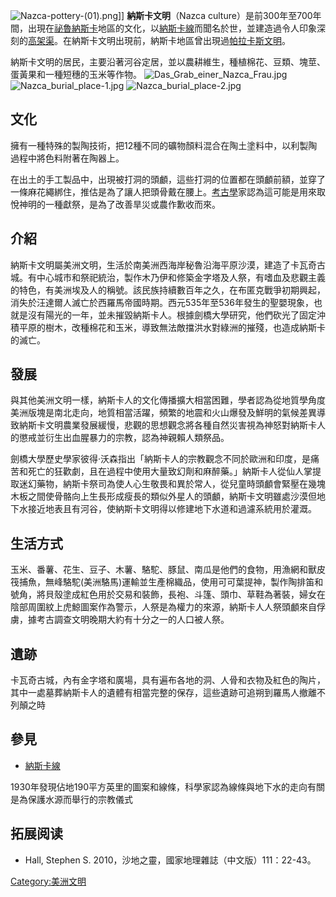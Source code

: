 {{RoughTranslation}}
[[File:Nazca-pottery-(01).png|thumb]]]]
'''納斯卡文明'''（Nazca culture）是前300年至700年間，出現在[[祕魯|祕魯]][[納斯卡|納斯卡]]地區的文化，以[[納斯卡線|納斯卡線]]而聞名於世，並建造過令人印象深刻的[[高架渠|高架渠]]。在納斯卡文明出現前，納斯卡地區曾出現過[[帕拉卡斯文明|帕拉卡斯文明]]。

納斯卡文明的居民，主要沿著河谷定居，並以農耕維生，種植棉花、豆類、塊莖、蛋黃果和一種短穗的玉米等作物。
[[File:Das_Grab_einer_Nazca_Frau.jpg|thumb]]
[[File:Nazca_burial_place-1.jpg|thumb]]
[[File:Nazca_burial_place-2.jpg|thumb]]

== 文化 ==
擁有一種特殊的製陶技術，把12種不同的礦物顏料混合在陶土塗料中，以利製陶過程中將色料附著在陶器上。

在出土的手工製品中，出現被打洞的頭顱，這些打洞的位置都在頭顱前額，並穿了一條麻花繩綁住，推估是為了讓人把頭骨戴在腰上。[[考古學|考古學]]家認為這可能是用來取悅神明的一種獻祭，是為了改善旱災或農作歉收而來。

== 介紹 ==
納斯卡文明屬美洲文明，生活於南美洲西海岸秘魯沿海平原沙漠，建造了卡瓦奇古城。有中心城市和祭祀統治，製作木乃伊和修築金字塔及人祭，有嗜血及悲觀主義的特色，有美洲埃及人的稱號。該民族持續數百年之久，在布匿克戰爭初期興起，消失於汪達爾人滅亡於西羅馬帝國時期。西元535年至536年發生的聖嬰現象，也就是沒有陽光的一年，並未摧毀納斯卡人。根據劍橋大學研究，他們砍光了固定沖積平原的樹木，改種棉花和玉米，導致無法敵擋洪水對綠洲的摧殘，也造成納斯卡的滅亡。

== 發展 ==
與其他美洲文明一樣，納斯卡人的文化傳播擴大相當困難，學者認為從地質學角度美洲版塊是南北走向，地質相當活躍，頻繁的地震和火山爆發及鮮明的氣候差異導致納斯卡文明農業發展緩慢，悲觀的思想觀念將各種自然災害視為神怒對納斯卡人的懲戒並衍生出血腥暴力的宗教，認為神親賴人類祭品。

劍橋大學歷史學家彼得·沃森指出「納斯卡人的宗教觀念不同於歐洲和印度，是痛苦和死亡的狂歡劇，且在過程中使用大量致幻劑和麻醉藥。」納斯卡人從仙人掌提取迷幻藥物，納斯卡祭司為使人心生敬畏和異於常人，從兒童時頭顱會緊壓在幾塊木板之間使骨骼向上生長形成瘦長的類似外星人的頭顱，納斯卡文明雖處沙漠但地下水接近地表且有河谷，使納斯卡文明得以修建地下水道和過濾系統用於灌溉。

== 生活方式 ==
玉米、番薯、花生、豆子、木薯、駱駝、豚鼠、南瓜是他們的食物，用漁網和獸皮筏捕魚，無峰駱駝(美洲駱馬)運輸並生產棉織品，使用可可葉提神，製作陶排笛和號角，將貝殼塗成紅色用於交易和裝飾，長袍、斗篷、頭巾、草鞋為著裝，婦女在陰部周圍紋上虎鯨圖案作為警示，人祭是為權力的來源，納斯卡人人祭頭顱來自俘虜，據考古調查文明晚期大約有十分之一的人口被人祭。

== 遺跡 ==
卡瓦奇古城，內有金字塔和廣場，具有遍布各地的洞、人骨和衣物及紅色的陶片，其中一處墓葬納斯卡人的遺體有相當完整的保存，這些遺跡可追朔到羅馬人撤離不列顛之時

== 參見 ==
* [[納斯卡線|納斯卡線]]
1930年發現佔地190平方英里的圖案和線條，科學家認為線條與地下水的走向有關是為保護水源而舉行的宗教儀式

== 拓展阅读 ==
{{commons category|Nazca culture}}
* Hall, Stephen S. 2010，沙地之靈，國家地理雜誌（中文版）111：22-43。

{{Authority control}}
[[Category:美洲文明|Category:美洲文明]]
